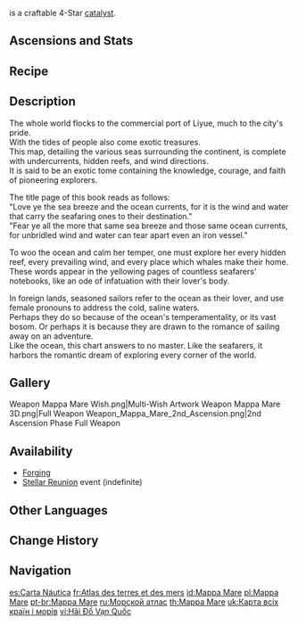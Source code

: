 {{Weapon Infobox
|id             = 14407
|image          = <gallery>
Weapon_Mappa Mare.png|Base
Weapon_Mappa Mare 2nd.png|2nd Ascension
</gallery>
|type           = Catalyst
|releaseDate    = 2020-09-28
|quality        = 4
|base_atk       = 44
|2nd_stat_type  = Elemental Mastery
|2nd_stat       = 24
|passive        = Infusion Scroll
|effect         = Triggering an Elemental reaction grants a (var1)% Elemental DMG Bonus for 10s. Max 2 stacks.
|eff_rank1_var1 = 8
|eff_rank2_var1 = 10
|eff_rank3_var1 = 12
|eff_rank4_var1 = 14
|eff_rank5_var1 = 16
|eff_att1       = Elemental DMG Bonus
|eff_att2       = Elemental Reaction Dependent
|obtain         = Forging
|obtain2        = [[Stellar Reunion]] Event
|series         = Infusion}}
{{Description|A nautical chart featuring nearby currents and climates that somehow found its way into Liyue via foreign traders.}}
{{Lang|'''Mappa Mare'''|la=<wbr>|la_tl=Map of the Sea}} is a craftable 4-Star [[Catalysts|catalyst]].

==Ascensions and Stats==
{{Weapon Ascensions and Stats
|ascendMat1 = Grain of Aerosiderite
|ascendMat2 = Piece of Aerosiderite
|ascendMat3 = Bit of Aerosiderite
|ascendMat4 = Chunk of Aerosiderite
|bossMat1   = Fragile Bone Shard
|bossMat2   = Sturdy Bone Shard
|bossMat3   = Fossilized Bone Shard
|commonMat1 = Slime Condensate
|commonMat2 = Slime Secretions
|commonMat3 = Slime Concentrate
}}
==Recipe==
{{Recipe
|type = Forging
|Northlander Catalyst Billet = 1
|Crystal Chunk = 50
|White Iron Chunk = 50
|Mora = 500
|time = 10s
|sort = Northlander Catalyst Billet;Crystal Chunk;White Iron Chunk;Mora
}}

==Description==
The whole world flocks to the commercial port of Liyue, much to the city's pride.<br />
With the tides of people also come exotic treasures.<br />
This map, detailing the various seas surrounding the continent, is complete with undercurrents, hidden reefs, and wind directions.<br />
It is said to be an exotic tome containing the knowledge, courage, and faith of pioneering explorers.

The title page of this book reads as follows:<br />
"Love ye the sea breeze and the ocean currents, for it is the wind and water that carry the seafaring ones to their destination."<br />
"Fear ye all the more that same sea breeze and those same ocean currents, for unbridled wind and water can tear apart even an iron vessel."

To woo the ocean and calm her temper, one must explore her every hidden reef, every prevailing wind, and every place which whales make their home.<br />
These words appear in the yellowing pages of countless seafarers' notebooks, like an ode of infatuation with their lover's body.

In foreign lands, seasoned sailors refer to the ocean as their lover, and use female pronouns to address the cold, saline waters.<br />
Perhaps they do so because of the ocean's temperamentality, or its vast bosom. Or perhaps it is because they are drawn to the romance of sailing away on an adventure.<br />
Like the ocean, this chart answers to no master. Like the seafarers, it harbors the romantic dream of exploring every corner of the world.

==Gallery==
<gallery>
Weapon Mappa Mare Wish.png|Multi-Wish Artwork
Weapon Mappa Mare 3D.png|Full Weapon
Weapon_Mappa_Mare_2nd_Ascension.png|2nd Ascension Phase Full Weapon
</gallery>

==Availability==
*[[Forging]]
*[[Stellar Reunion]] event (indefinite)

==Other Languages==
{{Flex|
===Weapon===
{{Other Languages
|en      = Mappa Mare
|en_tl   = Map of the Sea
|en_lang = la
|zhs     = 万国诸海图谱
|zhs_rm  = Wàn Guó Zhū Hǎi Túpǔ
|zht     = 萬國諸海圖譜
|zht_rm  = Wàn Guó Zhū Hǎi Túpǔ
|zh_tl   = Atlas of Every Country and Every Ocean
|ja      = 万国諸海の図譜
|ja_rm   = Bankoku Shokai no Zufu
|ja_tl   = Atlas of Every Country and Every Ocean{{Sino|ja}}
|ko      = 만국 항해용해도
|ko_rm   = Manguk Hanghaeyonghaedo
|ko_tl   = International Nautical Chart
|es      = Carta Náutica
|es_tl   = Nautical Chart
|fr      = Atlas des terres et des mers
|fr_tl   = Atlas of Lands and Seas
|ru      = Морской атлас
|ru_tl   = Marine Atlas
|th      = Mappa Mare
|vi      = Hải Đồ Vạn Quốc
|vi_tl   = Sea Map of Every Nation
|de      = Illustrationen von Landen und Wassern
|de_tl   = Illustrations of Lands and Seas
|id      = Mappa Mare
|pt      = Mappa Mare
|tr      = Deniz Haritası
|it      = Mappa mare
}}
|
===Passive===
{{Other Languages
|en      = Infusion Scroll
|zhs     = 注能之卷
|zhs_rm  = Zhùnéng zhī Juàn
|zht     = 注能之卷
|zht_rm  = Zhùnéng zhī Juàn
|zh_tl   = 
|ja      = 注入の巻
|ja_rm   = Chuunyuu no Maki
|ja_tl   = Injection Volume
|ko      = 에너지 주입 두루마리
|ko_tl   = Energy Injction Scroll
|es      = Pergamino de infusión
|es_tl   = Infusion Scroll
|fr      = Rouleau énergisant
|fr_tl   = Energizing Scroll
|ru      = Заряженный свиток
|ru_tl   = Charged Scroll
|th      = Infusion Scroll
|vi      = Sách Năng Lượng
|vi_tl   = 
|de      = Energieschubspule
|de_tl   = 
|id      = Infusion Scroll
|pt      = Pergaminho Infundido
|pt_tl   = 
|tr      = Tesirli Parşömen
|tr_tl   = 
|it      = Pergamena energizzante
|it_tl   = 
}}
}}

==Change History==
{{Change History|1.0}}

==Navigation==
{{Weapons by Series Navbox|series=Infusion}}
{{Weapon Navbox|type=Catalysts}}

[[es:Carta Náutica]]
[[fr:Atlas des terres et des mers]]
[[id:Mappa Mare]]
[[pl:Mappa Mare]]
[[pt-br:Mappa Mare]]
[[ru:Морской атлас]]
[[th:Mappa Mare]]
[[uk:Карта всіх країн і морів]]
[[vi:Hải Đồ Vạn Quốc]]